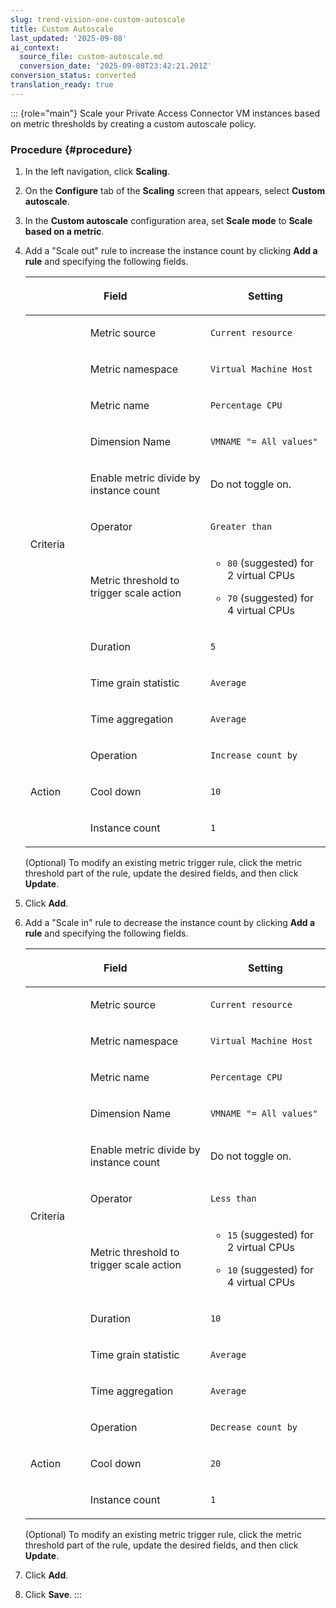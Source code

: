 ```yaml
---
slug: trend-vision-one-custom-autoscale
title: Custom Autoscale
last_updated: '2025-09-08'
ai_context:
  source_file: custom-autoscale.md
  conversion_date: '2025-09-08T23:42:21.201Z'
conversion_status: converted
translation_ready: true
---
```


::: {role="main"}
Scale your Private Access Connector VM instances based on metric thresholds by creating a custom autoscale policy.

### Procedure {#procedure}

1.  In the left navigation, click **Scaling**.

2.  On the **Configure** tab of the **Scaling** screen that appears, select **Custom autoscale**.

3.  In the **Custom autoscale** configuration area, set **Scale mode** to **Scale based on a metric**.

4.  Add a "Scale out" rule to increase the instance count by clicking **Add a rule** and specifying the following fields.

    <table>
    <colgroup>
    <col style="width: 20%" />
    <col style="width: 40%" />
    <col style="width: 40%" />
    </colgroup>
    <thead>
    <tr>
    <th colspan="2"><p>Field</p></th>
    <th><p>Setting</p></th>
    </tr>
    </thead>
    <tbody>
    <tr>
    <td></td>
    <td><p>Metric source</p></td>
    <td><p><code>Current resource</code></p></td>
    </tr>
    <tr>
    <td rowspan="9"><p>Criteria</p></td>
    <td><p>Metric namespace</p></td>
    <td><p><code>Virtual Machine Host</code></p></td>
    </tr>
    <tr>
    <td><p>Metric name</p></td>
    <td><p><code>Percentage CPU</code></p></td>
    </tr>
    <tr>
    <td><p>Dimension Name</p></td>
    <td><p><code>VMNAME "= All values"</code></p></td>
    </tr>
    <tr>
    <td><p>Enable metric divide by instance count</p></td>
    <td><p>Do not toggle on.</p></td>
    </tr>
    <tr>
    <td><p>Operator</p></td>
    <td><p><code>Greater than</code></p></td>
    </tr>
    <tr>
    <td><p>Metric threshold to trigger scale action</p></td>
    <td><ul>
    <li><p><code>80</code> (suggested) for 2 virtual CPUs</p></li>
    <li><p><code>70</code> (suggested) for 4 virtual CPUs</p></li>
    </ul></td>
    </tr>
    <tr>
    <td><p>Duration</p></td>
    <td><p><code>5</code></p></td>
    </tr>
    <tr>
    <td><p>Time grain statistic</p></td>
    <td><p><code>Average</code></p></td>
    </tr>
    <tr>
    <td><p>Time aggregation</p></td>
    <td><p><code>Average</code></p></td>
    </tr>
    <tr>
    <td rowspan="3"><p>Action</p></td>
    <td><p>Operation</p></td>
    <td><p><code>Increase count by</code></p></td>
    </tr>
    <tr>
    <td><p>Cool down</p></td>
    <td><p><code>10</code></p></td>
    </tr>
    <tr>
    <td><p>Instance count</p></td>
    <td><p><code>1</code></p></td>
    </tr>
    </tbody>
    </table>

    (Optional) To modify an existing metric trigger rule, click the metric threshold part of the rule, update the desired fields, and then click **Update**.

5.  Click **Add**.

6.  Add a "Scale in" rule to decrease the instance count by clicking **Add a rule** and specifying the following fields.

    <table>
    <colgroup>
    <col style="width: 20%" />
    <col style="width: 40%" />
    <col style="width: 40%" />
    </colgroup>
    <thead>
    <tr>
    <th colspan="2"><p>Field</p></th>
    <th><p>Setting</p></th>
    </tr>
    </thead>
    <tbody>
    <tr>
    <td></td>
    <td><p>Metric source</p></td>
    <td><p><code>Current resource</code></p></td>
    </tr>
    <tr>
    <td rowspan="9"><p>Criteria</p></td>
    <td><p>Metric namespace</p></td>
    <td><p><code>Virtual Machine Host</code></p></td>
    </tr>
    <tr>
    <td><p>Metric name</p></td>
    <td><p><code>Percentage CPU</code></p></td>
    </tr>
    <tr>
    <td><p>Dimension Name</p></td>
    <td><p><code>VMNAME "= All values"</code></p></td>
    </tr>
    <tr>
    <td><p>Enable metric divide by instance count</p></td>
    <td><p>Do not toggle on.</p></td>
    </tr>
    <tr>
    <td><p>Operator</p></td>
    <td><p><code>Less than</code></p></td>
    </tr>
    <tr>
    <td><p>Metric threshold to trigger scale action</p></td>
    <td><ul>
    <li><p><code>15</code> (suggested) for 2 virtual CPUs</p></li>
    <li><p><code>10</code> (suggested) for 4 virtual CPUs</p></li>
    </ul></td>
    </tr>
    <tr>
    <td><p>Duration</p></td>
    <td><p><code>10</code></p></td>
    </tr>
    <tr>
    <td><p>Time grain statistic</p></td>
    <td><p><code>Average</code></p></td>
    </tr>
    <tr>
    <td><p>Time aggregation</p></td>
    <td><p><code>Average</code></p></td>
    </tr>
    <tr>
    <td rowspan="3"><p>Action</p></td>
    <td><p>Operation</p></td>
    <td><p><code>Decrease count by</code></p></td>
    </tr>
    <tr>
    <td><p>Cool down</p></td>
    <td><p><code>20</code></p></td>
    </tr>
    <tr>
    <td><p>Instance count</p></td>
    <td><p><code>1</code></p></td>
    </tr>
    </tbody>
    </table>

    (Optional) To modify an existing metric trigger rule, click the metric threshold part of the rule, update the desired fields, and then click **Update**.

7.  Click **Add**.

8.  Click **Save**.
:::
